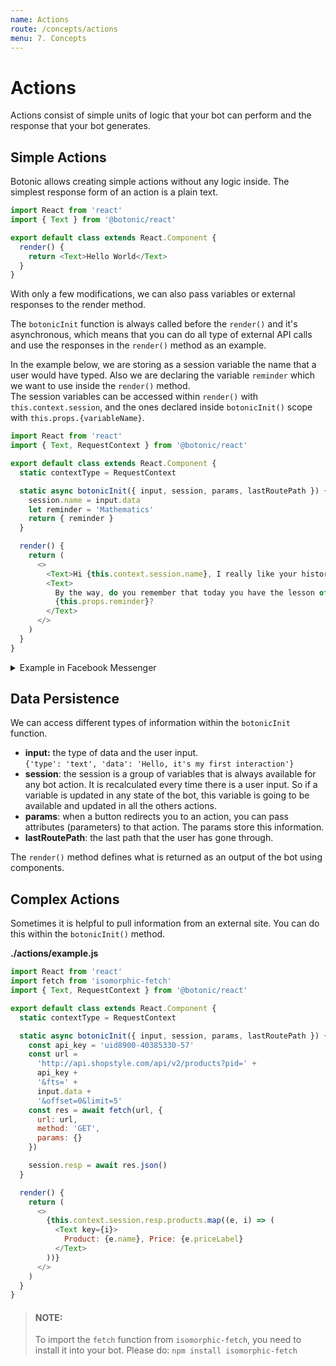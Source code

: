 ```yaml
---
name: Actions
route: /concepts/actions
menu: 7. Concepts
---
```



# Actions

Actions consist of simple units of logic that your bot can perform and the response that your bot generates.

## Simple Actions

Botonic allows creating simple actions without any logic inside. The simplest response form of an action is a plain text.

```javascript
import React from 'react'
import { Text } from '@botonic/react'

export default class extends React.Component {
  render() {
    return <Text>Hello World</Text>
  }
}
```

With only a few modifications, we can also pass variables or external responses to the render method.

The `botonicInit` function is always called before the `render()` and it's asynchronous, which means that you can do all type of external API calls and use the responses in the `render()` method as an example.

In the example below, we are storing as a session variable the name that a user would have typed. Also we are declaring the variable `reminder` which we want to use inside the `render()` method.  
The session variables can be accessed within `render()` with `this.context.session`, and the ones declared inside `botonicInit()` scope with `this.props.{variableName}`.

```javascript
import React from 'react'
import { Text, RequestContext } from '@botonic/react'

export default class extends React.Component {
  static contextType = RequestContext

  static async botonicInit({ input, session, params, lastRoutePath }) {
    session.name = input.data 
    let reminder = 'Mathematics'
    return { reminder } 
  }

  render() {
    return (
      <>
        <Text>Hi {this.context.session.name}, I really like your history!</Text>
        <Text>
          By the way, do you remember that today you have the lesson of{' '}
          {this.props.reminder}?
        </Text>
      </>
    )
  }
}
```

<details>
<summary>Example in Facebook Messenger</summary>

<img
  src="https://botonic-doc-static.netlify.com/images/john_doe.png"
  style={{ display: 'block', margin: 'auto', maxWidth: '100%' }}
/>
</details>

## Data Persistence

We can access different types of information within the `botonicInit` function.

- **input:** the type of data and the user input.  
  `{'type': 'text', 'data': 'Hello, it's my first interaction'}`
- **session**: the session is a group of variables that is always available for any bot action. It is recalculated every time there is a user input. So if a variable is updated in any state of the bot, this variable is going to be available and updated in all the others actions.
- **params**: when a button redirects you to an action, you can pass attributes (parameters) to that action. The params store this information.
- **lastRoutePath**: the last path that the user has gone through.

The `render()` method defines what is returned as an output of the bot using components.

## Complex Actions

Sometimes it is helpful to pull information from an external site. You can do this within the `botonicInit()` method.

**./actions/example.js**

```javascript
import React from 'react'
import fetch from 'isomorphic-fetch'
import { Text, RequestContext } from '@botonic/react'

export default class extends React.Component {
  static contextType = RequestContext

  static async botonicInit({ input, session, params, lastRoutePath }) {
    const api_key = 'uid8900-40385330-57'
    const url =
      'http://api.shopstyle.com/api/v2/products?pid=' +
      api_key +
      '&fts=' +
      input.data +
      '&offset=0&limit=5'
    const res = await fetch(url, {
      url: url,
      method: 'GET',
      params: {}
    })

    session.resp = await res.json()
  }

  render() {
    return (
      <>
        {this.context.session.resp.products.map((e, i) => (
          <Text key={i}>
            Product: {e.name}, Price: {e.priceLabel}
          </Text>
        ))}
      </>
    )
  }
}
```

> #### NOTE:
>
> To import the `fetch` function from `isomorphic-fetch`, you need to install it into your bot. Please do: `npm install isomorphic-fetch` 

<div style={{display:"flex", justifyContent:"space-between"}}>
  <NextButton title="Botonic Settings" href="/concepts/botonic-settings" />
</div>
